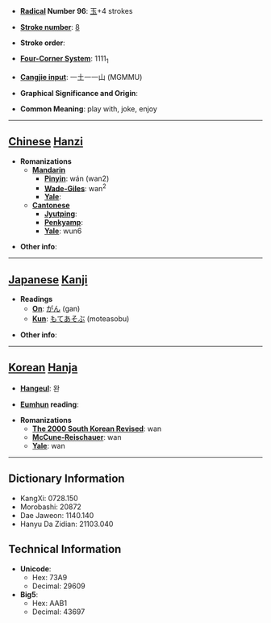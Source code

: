 * '''[[Wiktionary:Chinese radical index| Radical]] Number 96''': [[Wiktionary:Chinese radical index 玉|玉]]+4 strokes

* '''[[Wiktionary:Chinese total strokes index|Stroke number]]''': [[Wiktionary:Chinese total strokes index 8|8]]

* '''Stroke order''': 

* '''[[Wiktionary:Chinese four corner index|Four-Corner System]]''': 1111<sub>1</sub>

* '''[[Wiktionary:Chinese Cangjie index|Cangjie input]]''': 一土一一山 (MGMMU)

* '''Graphical Significance and Origin''': 

* '''Common Meaning''': play with, joke, enjoy

----

== [[Chinese]] [[Hanzi]] ==

* '''Romanizations'''
** '''[[Mandarin]]'''
*** '''[[Pinyin]]''': wán (wan2)
*** '''[[Wade-Giles]]''': wan<sup>2</sup>
*** '''[[Yale]]''': 
** '''[[Cantonese]]'''
*** '''[[Jyutping]]''':
*** '''[[Penkyamp]]''': 
*** '''[[Yale]]''': wun6

* '''Other info''': 

----

== [[Japanese]] [[Kanji]] ==

* '''Readings'''
** '''[[On]]''': [[がん]] (gan)
** '''[[Kun]]''': [[もてあそぶ]] (moteasobu)

* '''Other info''':  

----

== [[Korean]] [[Hanja]] ==

* '''[[Hangeul]]''': 완

* '''[[Eumhun]] reading''': 

* '''Romanizations'''
** '''[[The 2000 South Korean Revised Romanization|The 2000 South Korean Revised]]''': wan
** '''[[McCune-Reischauer]]''': wan
** '''[[Yale]]''': wan

----

== Dictionary Information ==

* KangXi: 0728.150
* Morobashi: 20872
* Dae Jaweon: 1140.140
* Hanyu Da Zidian: 21103.040

== Technical Information ==

* '''Unicode''':
** Hex: 73A9
** Decimal: 29609
* '''Big5''':
** Hex: AAB1
** Decimal: 43697